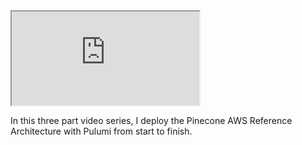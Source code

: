 <iframe
  className="youtube-video"
  src="https://www.youtube.com/embed/ArH4H1cGfzk"
  title="YouTube video player"
  allow="fullscreen">
  </iframe>


In this three part video series, I deploy the Pinecone AWS Reference Architecture with Pulumi from start to finish.
